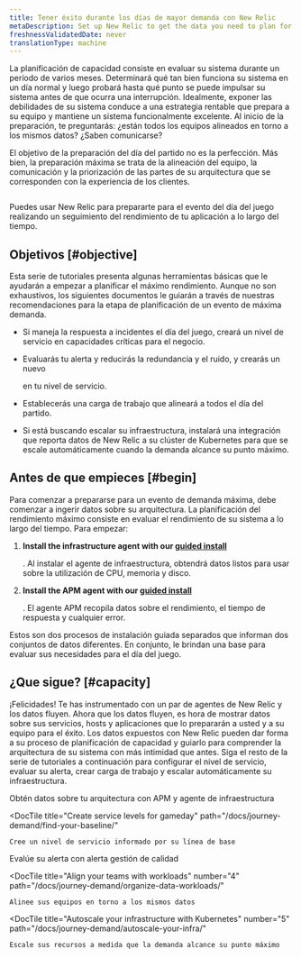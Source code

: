 ```yaml
---
title: Tener éxito durante los días de mayor demanda con New Relic
metaDescription: Set up New Relic to get the data you need to plan for a peak demand event.
freshnessValidatedDate: never
translationType: machine
---
```



La planificación de capacidad consiste en evaluar su sistema durante un período de varios meses. Determinará qué tan bien funciona su sistema en un día normal y luego probará hasta qué punto se puede impulsar su sistema antes de que ocurra una interrupción. Idealmente, exponer las debilidades de su sistema conduce a una estrategia rentable que prepara a su equipo y mantiene un sistema funcionalmente excelente. Al inicio de la preparación, te preguntarás: ¿están todos los equipos alineados en torno a los mismos datos? ¿Saben comunicarse?

El objetivo de la preparación del día del partido no es la perfección. Más bien, la preparación máxima se trata de la alineación del equipo, la comunicación y la priorización de las partes de su arquitectura que se corresponden con la experiencia de los clientes.

<img
  title="Peak readiness dashboard"
  alt=""
  src={peakReadinessDashboardPeakReadinessDashboard}
/>

<figcaption>
  Puedes usar New Relic para prepararte para el evento del día del juego realizando un seguimiento del rendimiento de tu aplicación a lo largo del tiempo.
</figcaption>

## Objetivos [#objective]

Esta serie de tutoriales presenta algunas herramientas básicas que le ayudarán a empezar a planificar el máximo rendimiento. Aunque no son exhaustivos, los siguientes documentos le guiarán a través de nuestras recomendaciones para la etapa de planificación de un evento de máxima demanda.

* Si maneja la respuesta a incidentes el día del juego, creará un nivel de servicio en capacidades críticas para el negocio.

* Evaluarás tu alerta y reducirás la redundancia y el ruido, y crearás un nuevo

  <InlinePopover type="alerts"/>

  en tu nivel de servicio.

* Establecerás una carga de trabajo que alineará a todos el día del partido.

* Si está buscando escalar su infraestructura, instalará una integración que reporta datos de New Relic a su clúster de Kubernetes para que se escale automáticamente cuando la demanda alcance su punto máximo.

## Antes de que empieces [#begin]

Para comenzar a prepararse para un evento de demanda máxima, debe comenzar a ingerir datos sobre su arquitectura. La planificación del rendimiento máximo consiste en evaluar el rendimiento de su sistema a lo largo del tiempo. Para empezar:

1. <DoNotTranslate>**Install the infrastructure agent with our [guided install](https://one.newrelic.com/nr1-core?state=3a7ae2fd-163d-77a7-9372-b4764acf286e)**</DoNotTranslate>

   . Al instalar el agente de infraestructura, obtendrá datos listos para usar sobre la utilización de CPU, memoria y disco.

2. <DoNotTranslate>**Install the APM agent with our [guided install](https://one.newrelic.com/nr1-core?state=b3815b2d-8711-4418-335b-a9cac0468fe3)**</DoNotTranslate>

   . El agente APM recopila datos sobre el rendimiento, el tiempo de respuesta y cualquier error.

Estos son dos procesos de instalación guiada separados que informan dos conjuntos de datos diferentes. En conjunto, le brindan una base para evaluar sus necesidades para el día del juego.

## ¿Que sigue? [#capacity]

¡Felicidades! Te has instrumentado con un par de agentes de New Relic y los datos fluyen. Ahora que los datos fluyen, es hora de mostrar datos sobre sus servicios, hosts y aplicaciones que lo prepararán a usted y a su equipo para el éxito. Los datos expuestos con New Relic pueden dar forma a su proceso de planificación de capacidad y guiarlo para comprender la arquitectura de su sistema con más intimidad que antes. Siga el resto de la serie de tutoriales a continuación para configurar el nivel de servicio, evaluar su alerta, crear carga de trabajo y escalar automáticamente su infraestructura.

<DocTiles numbered>
  <DocTile
    title="Get started"
    path="/docs/journey-demand/get-started"
    label={{text: "You are here", color: "orange"}}
  >
    Obtén datos sobre tu arquitectura con APM y agente de infraestructura
  </DocTile>

  <DocTile
    title="Create service levels for gameday"
    path="/docs/journey-demand/find-your-baseline/"
  >
    Cree un nivel de servicio informado por su línea de base
  </DocTile>
</DocTiles>

<DocTiles>
  <DocTile
    title="Reduce noise with quality alerts"
    number="3"
    path="/docs/journey-demand/create-quality-alerts/"
  >
    Evalúe su alerta con alerta gestión de calidad
  </DocTile>

  <DocTile
    title="Align your teams with workloads"
    number="4"
    path="/docs/journey-demand/organize-data-workloads/"
  >
    Alinee sus equipos en torno a los mismos datos
  </DocTile>

  <DocTile
    title="Autoscale your infrastructure with Kubernetes"
    number="5"
    path="/docs/journey-demand/autoscale-your-infra/"
  >
    Escale sus recursos a medida que la demanda alcance su punto máximo
  </DocTile>
</DocTiles>